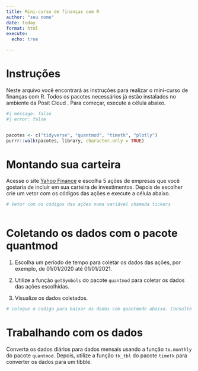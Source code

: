 ```yaml
---
title: Mini-curso de finanças com R
author: "seu nome"
date: today
format: html
execute: 
  echo: true

---
```


# Instruções

Neste arquivo você encontrará as instruções para realizar o mini-curso de finanças com R. Todos os pacotes necessários já estão instalados no ambiente da Posit Cloud  . Para começar, execute a célula abaixo.


```r
#| message: false
#| error: false


pacotes <- c("tidyverse", "quantmod", "timetk", "plotly")
purrr::walk(pacotes, library, character.only = TRUE)
```

# Montando sua carteira

Acesse o site [Yahoo Finance](https://finance.yahoo.com/) e escolha 5 ações de empresas que você gostaria de incluir em sua carteira de investimentos. Depois de escolher crie um vetor com os códigos das ações e execute a célula abaixo.

```r


# Vetor com os códigos das ações numa variável chamada tickers



```

# Coletando os dados com o pacote quantmod

1. Escolha um período de tempo para coletar os dados das ações, por exemplo, de 01/01/2020 até 01/01/2021.

2. Utilize a função `getSymbols` do pacote `quantmod` para coletar os dados das ações escolhidas.

3. Visualize os dados coletados.

```r

# coloque o codigo para baixar os dados com quantmode abaixo. Consulte a documentação do quantmode para saber como fazer isso.


```

# Trabalhando com os dados

Converta os dados diários para dados mensais usando a função `to.monthly` do pacote `quantmod`. Depois, utilize a função `tk_tbl` do pacote `timetk` para converter os dados para um tibble.

```r

```